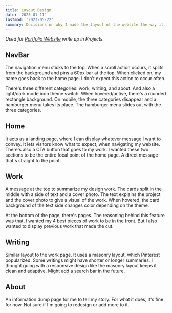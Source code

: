 ```yaml
---
title: Layout Design
date: '2023-01-11'
lastmod: '2023-05-22'
summary: Decisions on why I made the layout of the website the way it is.
---
```


_Used for <a href='/projects/portfolio-website'>Portfolio Website</a> write up in Projects._

## NavBar

The navigation menu sticks to the top. When a scroll action occurs, it splits from the background and pins a 60px bar at the top. When clicked on, my name goes back to the home page. I don't expect this action to occur often.

There's three different categories: work, writing, and about. And also a light/dark mode icon theme switch. When hovered/active, there's a rounded rectangle background. On mobile, the three categories disappear and a hamburger menu takes its place. The hamburger menu slides out with the three categories.

## Home

It acts as a landing page, where I can display whatever message I want to convey. It lets visitors know what to expect, when navigating my website. There's also a CTA button that goes to my work. I wanted these two sections to be the entire focal point of the home page. A direct message that's straight to the point.

## Work

A message at the top to summarize my design work. The cards split in the middle with a side of text and a cover photo. The text explains the project and the cover photo to give a visual of the work. When hovered, the card background of the text side changes color depending on the theme.

At the bottom of the page, there's pages. The reasoning behind this feature was that, I wanted my 4 best pieces of work to be in the front. But I also wanted to display previous work that made the cut.

## Writing

Similar layout to the work page. It uses a masonry layout, which Pinterest popularized. Some writings might have shorter or longer summaries. I thought going with a responsive design like the masonry layout keeps it clean and adaptive. Might add a search bar in the future.

## About

An information dump page for me to tell my story. For what it does, it's fine for now. Not sure if I'm going to redesign or add more to it.
